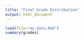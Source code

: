 ```yaml
---
title: "Final Grade Distribution"
output: html_document
---
```

```r
load(file="my_data.Rmd")
summary(grades)
```